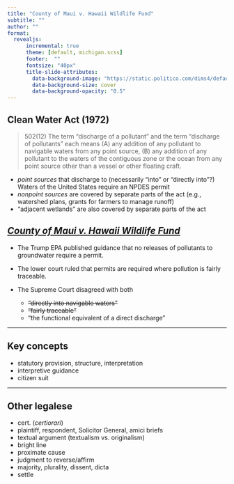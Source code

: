 ```yaml
---
title: "County of Maui v. Hawaii Wildlife Fund"
subtitle: ""
author: ""
format: 
  revealjs:
      incremental: true  
      theme: [default, michigan.scss]
      footer:  ""
      fontsize: "40px"
      title-slide-attributes:
        data-background-image: "https://static.politico.com/dims4/default/55a1666/2147483647/resize/1110/quality/100/?url=https://static.politico.com/a5/09/14a854c743a2aa2450ecd8d0ba45/9753582ca5b24158a8f8d337c8cc284d.jpeg"
        data-background-size: cover
        data-background-opacity: "0.5"
---
```


## {background-image="figs/mauitime.jpg" background-size="contain" #slide2-id data-menu-title="Mauitime"}

## Clean Water Act (1972)

> 502(12) The term "discharge of a pollutant" and the term "discharge of pollutants" each means (A) any addition of any pollutant to navigable waters from any point source, (B) any addition of any pollutant to the waters of the contiguous zone or the ocean from any point source other than a vessel or other floating craft.

- *point sources* that discharge to (necessarily "into" or "directly into"?) Waters of the United States require an NPDES permit  
- *nonpoint sources* are covered by separate parts of the act (e.g., watershed plans, grants for farmers to manage runoff)
- "adjacent wetlands" are also covered by separate parts of the act

<!--Safe Drinking Water Act (1974)
- injection wells-->

## {background-image="figs/from.jpg" background-size="contain" title="from" #slide7-id data-menu-title="From"}

## [*County of Maui v. Hawaii Wildlife Fund*](https://www.scotusblog.com/2019/11/argument-analysis-context-trumps-text-as-justices-debate-reach-of-clean-water-act/)

- The Trump EPA published guidance that no releases of pollutants to groundwater require a permit.

- The lower court ruled that permits are required where pollution is fairly traceable.

- The Supreme Court disagreed with both
  - ~~"directly into navigable waters”~~
  - ~~"fairly traceable"~~
  - “the functional equivalent of a direct discharge” 
  
---

## Key concepts

  - statutory provision, structure, interpretation
  - interpretive guidance 
  - citizen suit 

---

## Other legalese

::: {.nonincremental}

- cert. (*certiorari*)  
- plaintiff, respondent, Solicitor General, amici briefs 
- textual argument (textualism vs. originalism) 
- bright line 
- proximate cause  
- judgment to reverse/affirm  
- majority, plurality, dissent, dicta 
- settle 
:::

## {background-image="figs/maui.jpg" background-size="contain" title="maui" #slide8-id data-menu-title="Watewater wells"}


